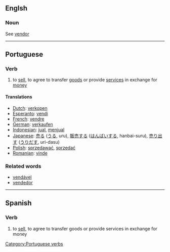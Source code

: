 ==Englsh==
===Noun===
See [[vendor]]

----
==Portuguese==
===Verb===
# to [[sell]], to agree to transfer [[good]]s or provide [[service]]s in exchange for [[money]]

====Translations====
*[[Dutch]]: [[verkopen]]
*[[Esperanto]]: [[vendi]]
*[[French]]: [[vendre]]
*[[German]]: [[verkaufen]]
*[[Indonesian]]: [[jual]], [[jual|menjual]]
*[[Japanese]]: [[売る]] ([[うる]], uru), [[販売]]する ([[はんばい]]する, hanbai-suru), [[売り出す]] ([[うりだす]], uri-dasu)
*[[Polish]]: [[sprzedawać]], [[sprzedać]] 
*[[Romanian]]: [[vinde]]

===Related words===
*[[vendável]]
*[[vendedor]]

----
==Spanish==
===Verb===
# to [[sell]], to agree to transfer goods or provide services in exchange for money


[[Category:Portuguese verbs]]